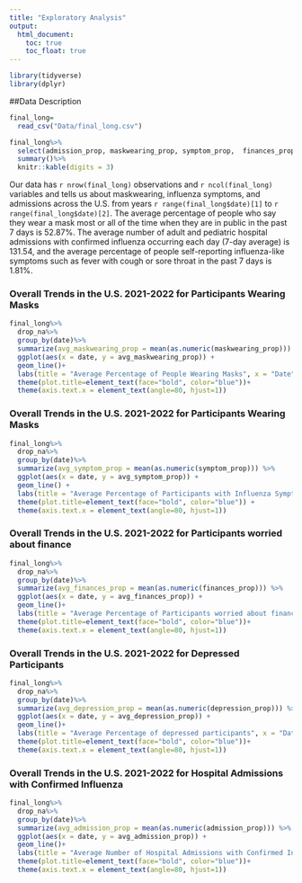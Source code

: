 ```yaml
---
title: "Exploratory Analysis"
output: 
  html_document:
    toc: true                
    toc_float: true        
---
```


```r
library(tidyverse)
library(dplyr)
```



##Data Description
```r
final_long=
  read_csv("Data/final_long.csv")

final_long%>%
  select(admission_prop, maskwearing_prop, symptom_prop,  finances_prop, depression_prop) %>%
  summary()%>%
  knitr::kable(digits = 3)
```
Our data has `r nrow(final_long)` observations and `r ncol(final_long)` variables and tells us about maskwearing, influenza symptoms, and admissions across the U.S. from years `r range(final_long$date)[1]` to `r range(final_long$date)[2]`. The average percentage of people who say they wear a mask most or all of the time when they are in public in the past 7 days is 52.87%. The average number of adult and pediatric hospital admissions with confirmed influenza occurring each day (7-day average) is 131.54, and the average percentage of people self-reporting influenza-like symptoms such as fever with cough or sore throat in the past 7 days is 1.81%. 

### Overall Trends in the U.S. 2021-2022 for Participants Wearing Masks
```r
final_long%>%
  drop_na%>%
  group_by(date)%>%
  summarize(avg_maskwearing_prop = mean(as.numeric(maskwearing_prop))) %>%
  ggplot(aes(x = date, y = avg_maskwearing_prop)) +
  geom_line()+
  labs(title = "Average Percentage of People Wearing Masks", x = "Date", y = "Percentage of People Wearing Masks")+
  theme(plot.title=element_text(face="bold", color="blue"))+
  theme(axis.text.x = element_text(angle=80, hjust=1))
```

### Overall Trends in the U.S. 2021-2022 for Participants Wearing Masks
```r
final_long%>%
  drop_na%>%
  group_by(date)%>%
  summarize(avg_symptom_prop = mean(as.numeric(symptom_prop))) %>%
  ggplot(aes(x = date, y = avg_symptom_prop)) +
  geom_line() +
  labs(title = "Average Percentage of Participants with Influenza Symptom", x = "Date", y = "Percentage of People with Influenza Symptom") +
  theme(plot.title=element_text(face="bold", color="blue")) +
  theme(axis.text.x = element_text(angle=80, hjust=1))
```

### Overall Trends in the U.S. 2021-2022 for Participants worried about finance
```r
final_long%>%
  drop_na%>%
  group_by(date)%>%
  summarize(avg_finances_prop = mean(as.numeric(finances_prop))) %>%
  ggplot(aes(x = date, y = avg_finances_prop)) +
  geom_line()+
  labs(title = "Average Percentage of Participants worried about finance", x = "Date", y = "Percentage of participants worried about finance")+
  theme(plot.title=element_text(face="bold", color="blue"))+
  theme(axis.text.x = element_text(angle=80, hjust=1))
```
### Overall Trends in the U.S. 2021-2022 for Depressed Participants 
```r
final_long%>%
  drop_na%>%
  group_by(date)%>%
  summarize(avg_depression_prop = mean(as.numeric(depression_prop))) %>%
  ggplot(aes(x = date, y = avg_depression_prop)) +
  geom_line()+
  labs(title = "Average Percentage of depressed participants", x = "Date", y = "Percentage of depressed participants")+
  theme(plot.title=element_text(face="bold", color="blue"))+
  theme(axis.text.x = element_text(angle=80, hjust=1))
```

### Overall Trends in the U.S. 2021-2022 for Hospital Admissions with Confirmed Influenza
```r
final_long%>%
  drop_na%>%
  group_by(date)%>%
  summarize(avg_admission_prop = mean(as.numeric(admission_prop))) %>%
  ggplot(aes(x = date, y = avg_admission_prop)) +
  geom_line()+
  labs(title = "Average Number of Hospital Admissions with Confirmed Influenza", x = "Date", y = "Number of Hospital Admissions")+
  theme(plot.title=element_text(face="bold", color="blue"))+
  theme(axis.text.x = element_text(angle=80, hjust=1))
```




